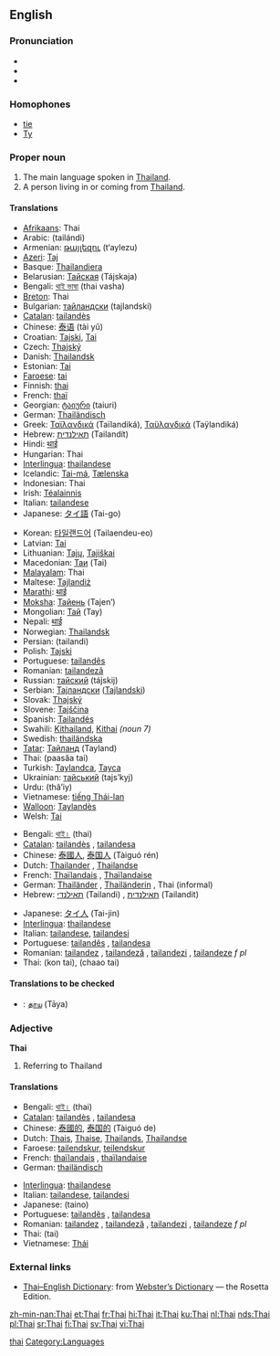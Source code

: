 {{see|thai}}
{{interwiktionary|code=th}}
==English==

===Pronunciation===
*{{IPA|/taɪ/}}
*{{audio|en-us-Thai.ogg|Audio (US)}}
*{{rhymes|aɪ}}

===Homophones===
*[[tie]]
*[[Ty]]

===Proper noun===
{{wikipedia}}
{{en-proper noun}}

# The main language spoken in [[Thailand]].
# A person living in or coming from [[Thailand]].

====Translations====
{{trans-top|Language}}
*[[Afrikaans]]: Thai
*Arabic: {{ARchar|[[تايلاندي]]}} (tailándi)
*Armenian: [[թայլեզու]] (t‘aylezu)
*[[Azeri]]: [[Тај]]
*Basque: [[Thailandiera]]
*Belarusian: [[Тайская]] (Tájskaja) {{f}}
*Bengali: [[থাই ভাষা]] (thai vasha)
*[[Breton]]: Thai
*Bulgarian: [[тайландски]] (tajlandski)
*[[Catalan]]: [[tailandès]] {{m}}
*Chinese: [[泰语]] (tài yǔ)
*Croatian: [[Tajski]], [[Tai]]
*Czech: [[Thajský]]
*Danish: [[Thailandsk]]
*Estonian: [[Tai]]
*[[Faroese]]: [[tai#Faroese|tai]]
*Finnish: [[thai]]
*French: [[thaï]] {{m}}
*Georgian: [[ტაიური]] (taiuri)
*German: [[Thailändisch]] {{n}}
*Greek: [[Ταϊλανδικά]] (Taïlandiká), [[Ταϋλανδικά]] (Taÿlandiká) {{n}} {{p}}
*Hebrew: [[תאילנדית]] (Tailandít) {{f}}
*Hindi: [[थाई]]
*Hungarian: Thai
*[[Interlingua]]: [[thailandese]]
*Icelandic: [[Tai-má]], [[Tælenska]]
*Indonesian: Thai
*Irish: [[Téalainnis]]
*Italian: [[tailandese]] {{m}}
*Japanese: [[タイ語]] (Tai-go)
{{trans-mid}}
*Korean: [[타일랜드어]] (Tailaendeu-eo)
*Latvian: [[Tai]]
*Lithuanian: [[Tajų]], [[Tajiškai]]
*Macedonian: [[Таи]] (Tai)
*[[Malayalam]]: Thai
*Maltese: [[Tajlandiż]]
*[[Marathi]]: [[थाई]]
*[[Moksha]]: [[Тайень]] (Tajen’)
*Mongolian: [[Тай]] (Tay)
*Nepali: [[थाई]]
*Norwegian: [[Thailandsk]]
*Persian: {{FAchar|[[تایلندی]]}} (tailandi)
*Polish: [[Tajski]]
*Portuguese: [[tailandês]] {{m}}
*Romanian: [[tailandeză]] {{f}}
*Russian: [[тайский]] (tájskij) {{m}}
*Serbian: [[Тајландски]] ([[Tajlandski]])
*Slovak: [[Thajský]]
*Slovene: [[Tajščina]]
*Spanish: [[Tailandés]]
*Swahili: [[Kithailand]], [[Kithai]] ''(noun 7)''
*Swedish: [[thailändska]]
*[[Tatar]]: [[Тайланд]] (Tayland)
*Thai: {{THchar|[[ภาษาไทย]]}} (paasăa tai)
*Turkish: [[Taylandca]], [[Tayca]]
*Ukrainian: [[тайський]] (tajs’kyj)
*Urdu: {{URchar|[[تهائی]]}} (thâ’iy)
*Vietnamese: [[tiếng Thái-lan]]
*[[Walloon]]: [[Taylandès]]
*Welsh: [[Tai]]
{{trans-bottom}}

{{trans-top|Person}}
*Bengali: [[থাই।]] (thai)
*[[Catalan]]: [[tailandès]] {{m}}, [[tailandesa]] {{f}}
*Chinese: [[泰國人]], [[泰国人]] (Tàiguó rén)
*Dutch: [[Thailander]] {{m}}, [[Thailandse]] {{f}}
*French: [[Thaïlandais]] {{m}}, [[Thaïlandaise]] {{f}}
*German: [[Thailänder]] {{m}}, [[Thailänderin]] {{f}}, Thai {{mf}} (informal)
*Hebrew: [[תאילנדי]] (Tailandi) {{m}}, [[תאילנדית]] (Tailandit) {{f}}
{{trans-mid}}
*Japanese: [[タイ人]] (Tai-jin)
*[[Interlingua]]: [[thailandese]]
*Italian: [[tailandese]], [[tailandesi]] {{p}}
*Portuguese: [[tailandês]] {{m}}, [[tailandesa]] {{f}}
*Romanian: [[tailandez]] {{m}}, [[tailandeză]] {{f}}, [[tailandezi]] {{p}}, [[tailandeze]] ''f pl''
*Thai: {{THchar|[[คนไทย]]}} (kon tai), {{THchar|[[ชาวไทย]]}} (chaao tai)
{{trans-bottom}}

====Translations to be checked====
{{checktrans}}
*{{ttbc|Tamil}}: [[தாய]] (Tāya)

===Adjective===
'''Thai'''

# Referring to Thailand

====Translations====
{{top}}
*Bengali: [[থাই|থাই।]] (thai)
*[[Catalan]]: [[tailandès]] {{m}}, [[tailandesa]] {{f}}
*Chinese: [[泰國的]], [[泰国的]] (Tàiguó de)
*Dutch: [[Thais]], [[Thaise]], [[Thailands]], [[Thailandse]]
*Faroese: [[tailendskur]], [[teilendskur]]
*French: [[thaïlandais]] {{m}}, [[thaïlandaise]] {{f}}
*German: [[thailändisch]]
{{mid}}
*[[Interlingua]]: [[thailandese]]
*Italian: [[tailandese]], [[tailandesi]] {{p}}
*Japanese: {{JAchar|[[タイの]]}} (taino)
*Portuguese: [[tailandês]] {{m}}, [[tailandesa]] {{f}}
*Romanian: [[tailandez]] {{m}}, [[tailandeză]] {{f}}, [[tailandezi]] {{p}}, [[tailandeze]] ''f pl''
*Thai: {{THchar|[[ไทย]]}} (tai)
*Vietnamese: [[Thái]]
{{bottom}}

===External links===
*[http://www.websters-online-dictionary.org/definition/Thai-english/ Thai–English Dictionary]: from [http://www.websters-online-dictionary.org/ Webster’s Dictionary] — the Rosetta Edition.
{{ethnologue|code=tha}}

[[Category:English homophones|thai]]
[[Category:Languages]]

[[zh-min-nan:Thai]]
[[et:Thai]]
[[fr:Thai]]
[[hi:Thai]]
[[it:Thai]]
[[ku:Thai]]
[[nl:Thai]]
[[nds:Thai]]
[[pl:Thai]]
[[sr:Thai]]
[[fi:Thai]]
[[sv:Thai]]
[[vi:Thai]]